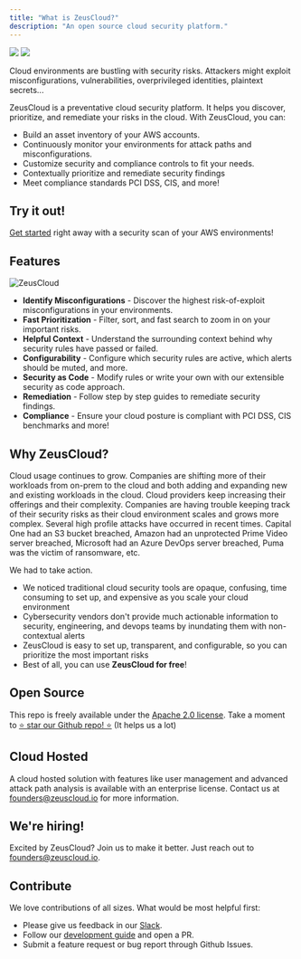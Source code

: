 ```yaml
---
title: "What is ZeusCloud?"
description: "An open source cloud security platform."
---
```


<Frame>
  <img className="w-full block dark:hidden" src="../logo/light.png"></img>
  <img className="w-full hidden dark:block" src="../logo/dark.png"></img>
</Frame>

Cloud environments are bustling with security risks. Attackers might exploit misconfigurations, vulnerabilities, overprivileged identities, plaintext secrets... 

ZeusCloud is a preventative cloud security platform. It helps you discover, prioritize, and remediate your risks in the cloud. With ZeusCloud, you can:

- Build an asset inventory of your AWS accounts.
- Continuously monitor your environments for attack paths and misconfigurations.
- Customize security and compliance controls to fit your needs. 
- Contextually prioritize and remediate security findings
- Meet compliance standards PCI DSS, CIS, and more!


## Try it out!
<a href="./getstarted">Get started</a> right away with a security scan of your AWS environments!
 
## Features

![ZeusCloud](https://user-images.githubusercontent.com/20483346/217993491-69bbb84b-ce5f-4432-9aac-8a362c01c1bd.gif)


* **Identify Misconfigurations** - Discover the highest risk-of-exploit misconfigurations in your environments.
* **Fast Prioritization** - Filter, sort, and fast search to zoom in on your important risks.
* **Helpful Context** - Understand the surrounding context behind why security rules have passed or failed.
* **Configurability** - Configure which security rules are active, which alerts should be muted, and more.
* **Security as Code** - Modify rules or write your own with our extensible security as code approach.
* **Remediation** - Follow step by step guides to remediate security findings.
* **Compliance** - Ensure your cloud posture is compliant with PCI DSS, CIS benchmarks and more!


## Why ZeusCloud?
Cloud usage continues to grow. Companies are shifting more of their workloads from on-prem to the cloud and both adding and expanding new and existing workloads in the cloud. Cloud providers keep increasing their offerings and their complexity. Companies are having trouble keeping track of their security risks as their cloud environment scales and grows more complex. Several high profile attacks have occurred in recent times. Capital One had an S3 bucket breached, Amazon had an unprotected Prime Video server breached, Microsoft had an Azure DevOps server breached, Puma was the victim of ransomware, etc.

We had to take action.

- We noticed traditional cloud security tools are opaque, confusing, time consuming to set up, and expensive as you scale your cloud environment
- Cybersecurity vendors don't provide much actionable information to security, engineering, and devops teams by inundating them with non-contextual alerts
- ZeusCloud is easy to set up, transparent, and configurable, so you can prioritize the most important risks 
- Best of all, you can use **ZeusCloud for free**!

## Open Source

This repo is freely available under the [Apache 2.0 license](https://github.com/Zeus-Labs/ZeusCloud/blob/main/LICENSE). Take a moment to <a href="https://github.com/Zeus-Labs/ZeusCloud">⭐️ star our Github repo! ⭐️</a> (It helps us a lot)


## Cloud Hosted

A cloud hosted solution with features like user management and advanced attack path analysis is available with an enterprise license. Contact us at founders@zeuscloud.io for more information.

## We're hiring!

Excited by ZeusCloud? Join us to make it better. Just reach out to founders@zeuscloud.io.

## Contribute

We love contributions of all sizes. What would be most helpful first: 

- Please give us feedback in our [Slack](https://join.slack.com/t/ironleapcommunity/shared_invite/zt-1oxm8asmq-4oyM4fdqarSHMoMstGH6Lw).
- Follow our <a href="./getstarted">development guide</a> and open a PR.
- Submit a feature request or bug report through Github Issues.



